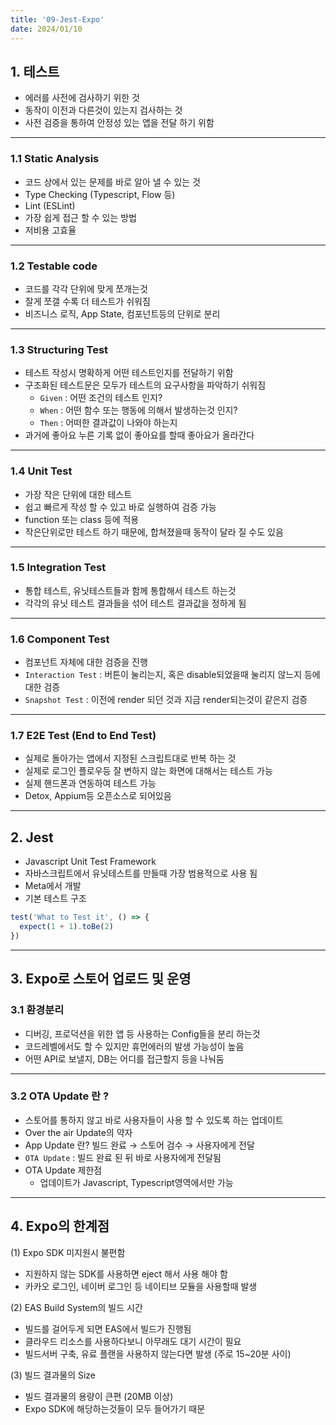 ```yaml
---
title: '09-Jest-Expo'
date: 2024/01/10
---
```


## 1. 테스트

- 에러를 사전에 검사하기 위한 것
- 동작이 이전과 다른것이 있는지 검사하는 것
- 사전 검증을 통하여 안정성 있는 앱을 전달 하기 위함

---

### 1.1 Static Analysis

- 코드 상에서 있는 문제를 바로 알아 낼 수 있는 것
- Type Checking (Typescript, Flow 등)
- Lint (ESLint)
- 가장 쉽게 접근 할 수 있는 방법
- 저비용 고효율

---

### 1.2 Testable code

- 코드를 각각 단위에 맞게 쪼개는것
- 잘게 쪼갤 수록 더 테스트가 쉬워짐
- 비즈니스 로직, App State, 컴포넌트등의 단위로 분리

---

### 1.3 Structuring Test

- 테스트 작성시 명확하게 어떤 테스트인지를 전달하기 위함
- 구조화된 테스트문은 모두가 테스트의 요구사항을 파악하기 쉬워짐
  - `Given` : 어떤 조건의 테스트 인지?
  - `When` : 어떤 함수 또는 행동에 의해서 발생하는것 인지?
  - `Then` : 어떠한 결과값이 나와야 하는지
- 과거에 좋아요 누른 기록 없이 좋아요를 할때 좋아요가 올라간다

---

### 1.4 Unit Test

- 가장 작은 단위에 대한 테스트
- 쉽고 빠르게 작성 할 수 있고 바로 실행하여 검증 가능
- function 또는 class 등에 적용
- 작은단위로만 테스트 하기 때문에, 합쳐졌을때 동작이 달라 질 수도 있음

---

### 1.5 Integration Test

- 통합 테스트, 유닛테스트들과 함께 통합해서 테스트 하는것
- 각각의 유닛 테스트 결과들을 섞어 테스트 결과값을 정하게 됨

---

### 1.6 Component Test

- 컴포넌트 자체에 대한 검증을 진행
- `Interaction Test` : 버튼이 눌리는지, 혹은 disable되었을때 눌리지 않느지 등에 대한 검증
- `Snapshot Test` : 이전에 render 되던 것과 지금 render되는것이 같은지 검증

---

### 1.7 E2E Test (End to End Test)

- 실제로 돌아가는 앱에서 지정된 스크립트대로 반복 하는 것
- 실제로 로그인 플로우등 잘 변하지 않는 화면에 대해서는 테스트 가능
- 실제 핸드폰과 연동하여 테스트 가능
- Detox, Appium등 오픈소스로 되어있음

---

## 2. Jest

- Javascript Unit Test Framework
- 자바스크립트에서 유닛테스트를 만들때 가장 범용적으로 사용 됨
- Meta에서 개발
- 기본 테스트 구조

```js
test('What to Test it', () => {
  expect(1 + 1).toBe(2)
})
```

---

## 3. Expo로 스토어 업로드 및 운영

### 3.1 환경분리

- 디버깅, 프로덕션을 위한 앱 등 사용하는 Config들을 분리 하는것
- 코드레벨에서도 할 수 있지만 휴먼에러의 발생 가능성이 높음
- 어떤 API로 보낼지, DB는 어디를 접근할지 등을 나눠둠

---

### 3.2 OTA Update 란 ?

- 스토어를 통하지 않고 바로 사용자들이 사용 할 수 있도록 하는 업데이트
- Over the air Update의 약자
- App Update 란? 빌드 완료 → 스토어 검수 → 사용자에게 전달
- `OTA Update` : 빌드 완료 된 뒤 바로 사용자에게 전달됨
- OTA Update 제한점
  - 업데이트가 Javascript, Typescript영역에서만 가능

---

## 4. Expo의 한계점

(1) Expo SDK 미지원시 불편함

- 지원하지 않는 SDK를 사용하면 eject 해서 사용 해야 함
- 카카오 로그인, 네이버 로그인 등 네이티브 모듈을 사용할때 발생

(2) EAS Build System의 빌드 시간

- 빌드를 걸어두게 되면 EAS에서 빌드가 진행됨
- 클라우드 리소스를 사용하다보니 아무래도 대기 시간이 필요
- 빌드서버 구축, 유료 플랜을 사용하지 않는다면 발생 (주로 15~20분 사이)

(3) 빌드 결과물의 Size

- 빌드 결과물의 용량이 큰편 (20MB 이상)
- Expo SDK에 해당하는것들이 모두 들어가기 때문
